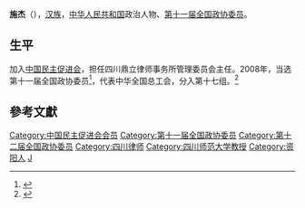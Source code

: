 '''施杰'''（{{bd|1964年|1月16日|}}），[[汉族|汉族]]，[[中华人民共和国|中华人民共和国]]政治人物、[[第十一届全国政协委员|第十一届全国政协委员]]。

==生平==
加入[[中国民主促进会|中国民主促进会]]，担任四川鼎立律师事务所管理委员会主任。2008年，当选第十一届全国政协委员<ref>{{cite news|title=第十一届全国政协委员名单|url=http://www.indaa.com.cn/zt/2009qglh/zxzs/200903/t20090303_127573.html|accessdate=2013-04-09|newspaper=新华社北京1月25日电 中国人民政治协商会议第十一届全国委员会委员名单(共2237人，2008年1月25日政协第十届全国委员会常务委员会第二十次会议通过)|date=2008年1月25日|deadurl=yes|archiveurl=https://web.archive.org/web/20130928014403/http://www.indaa.com.cn/zt/2009qglh/zxzs/200903/t20090303_127573.html|archivedate=2013年9月28日|df=}}</ref>，代表中华全国总工会，分入第十七组。<ref>{{cite news|title=全国政协信息-施杰|url=http://www.cppcc.gov.cn/CMS/wylibary/showJcwyxtInfoWylibary.action?tabJcwyxt.guid=11W0005840&wytype=wjwy|accessdate=2013-04-11|newspaper=全国政协委员会|archive-date=2020-05-13|archive-url=https://web.archive.org/web/20200513181009/http://www.cppcc.gov.cn/CMS/wylibary/showJcwyxtInfoWylibary.action?tabJcwyxt.guid=11W0005840&wytype=wjwy|dead-url=no}}</ref>

==參考文獻==
{{reflist}}
{{中国政治人物小作品}}

{{DEFAULTSORT:S}}
[[Category:中国民主促进会会员|Category:中国民主促进会会员]]
[[Category:第十一届全国政协委员|Category:第十一届全国政协委员]]
[[Category:第十二届全国政协委员|Category:第十二届全国政协委员]]
[[Category:四川律师|Category:四川律师]]
[[Category:四川师范大学教授|Category:四川师范大学教授]]
[[Category:资阳人|Category:资阳人]]
[[Category:施姓|J]]